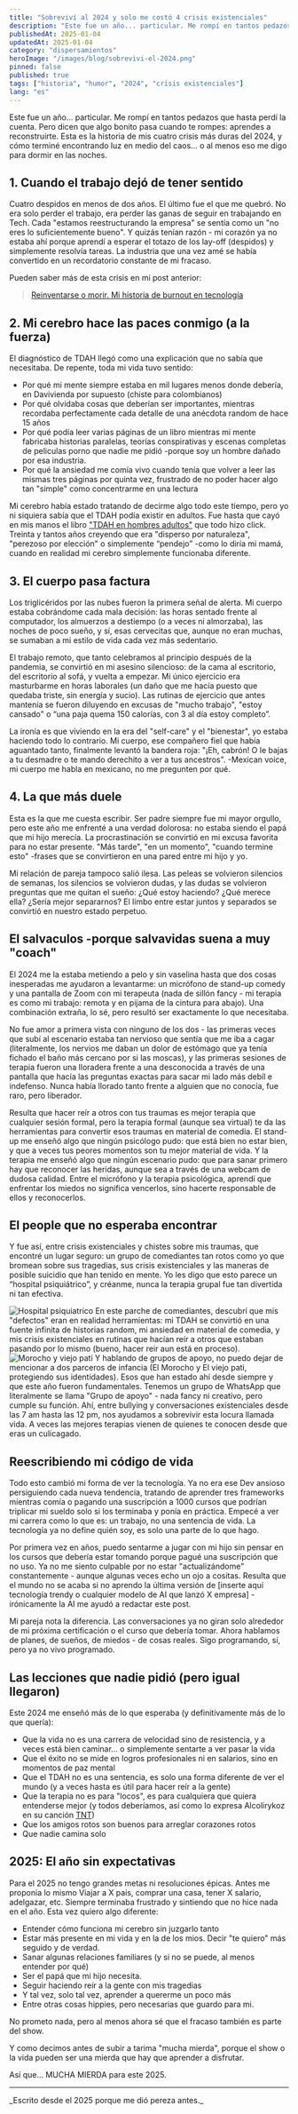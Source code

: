 ```yaml
---
title: "Sobreviví al 2024 y solo me costó 4 crisis existenciales"
description: "Este fue un año... particular. Me rompí en tantos pedazos que hasta perdí la cuenta. Aquí te cuento cómo sobreviví al 2024."
publishedAt: 2025-01-04
updatedAt: 2025-01-04
category: "dispersamientos"
heroImage: "/images/blog/sobrevivi-el-2024.png"
pinned: false
published: true
tags: ["historia", "humor", "2024", "crisis existenciales"]
lang: "es"
---
```


Este fue un año... particular. Me rompí en tantos pedazos que hasta perdí la cuenta. Pero dicen que algo bonito pasa cuando te rompes: aprendes a reconstruirte. Esta es la historia de mis cuatro crisis más duras del 2024, y cómo terminé encontrando luz en medio del caos… o al menos eso me digo para dormir en las noches.

## 1. Cuando el trabajo dejó de tener sentido

Cuatro despidos en menos de dos años. El último fue el que me quebró. No era solo perder el trabajo, era perder las ganas de seguir en trabajando en Tech. Cada "estamos reestructurando la empresa" se sentía como un "no eres lo suficientemente bueno". Y quizás tenían razón - mi corazón ya no estaba ahí porque aprendí a esperar el totazo de los lay-off (despidos) y simplemente resolvía tareas. La industria que una vez amé se había convertido en un recordatorio constante de mi fracaso.

Pueden saber más de esta crisis en mi post anterior:
>  [Reinventarse o morir. Mi historia de burnout en tecnología](/blog/mi-historia-burnout-tech)

## 2. Mi cerebro hace las paces conmigo (a la fuerza)

El diagnóstico de TDAH llegó como una explicación que no sabía que necesitaba. De repente, toda mi vida tuvo sentido:

- Por qué mi mente siempre estaba en mil lugares menos donde debería, en Davivienda por supuesto (chiste para colombianos)
- Por qué olvidaba cosas que deberían ser importantes, mientras recordaba perfectamente cada detalle de una anécdota random de hace 15 años
- Por qué podía leer varias páginas de un libro mientras mi mente fabricaba historias paralelas, teorías conspirativas y escenas completas de peliculas porno que nadie me pidió -porque soy un hombre dañado por esa industria.
- Por qué la ansiedad me comía vivo cuando tenía que volver a leer las mismas tres páginas por quinta vez, frustrado de no poder hacer algo tan "simple" como concentrarme en una lectura

Mi cerebro había estado tratando de decirme algo todo este tiempo, pero yo ni siquiera sabía que el TDAH podía existir en adultos. Fue hasta que cayó en mis manos el libro ["TDAH en hombres adultos"](https://www.amazon.com/-/es/TDAH-hombres-adultos-concentraci%C3%B3n-productividad/dp/B0CJXLFDCR) que todo hizo click. Treinta y tantos años creyendo que era "disperso por naturaleza", "perezoso por elección" o simplemente “pendejo” -como lo diría mi mamá, cuando en realidad mi cerebro simplemente funcionaba diferente.

## 3. El cuerpo pasa factura

Los triglicéridos por las nubes fueron la primera señal de alerta. Mi cuerpo estaba cobrándome cada mala decisión: las horas sentado frente al computador, los almuerzos a destiempo (o a veces ni almorzaba), las noches de poco sueño, y sí, esas cervecitas que, aunque no eran muchas, se sumaban a mi estilo de vida cada vez más sedentario.

El trabajo remoto, que tanto celebramos al principio después de la pandemia, se convirtió en mi asesino silencioso: de la cama al escritorio, del escritorio al sofá, y vuelta a empezar. Mi único ejercicio era masturbarme en horas laborales (un daño que me hacía puesto que quedaba triste, sin energía y sucio). Las rutinas de ejercicio que antes mantenía se fueron diluyendo en excusas de "mucho trabajo", "estoy cansado" o “una paja quema 150 calorías, con 3 al día estoy completo”.

La ironía es que viviendo en la era del "self-care" y el "bienestar", yo estaba haciendo todo lo contrario. Mi cuerpo, ese compañero fiel que había aguantado tanto, finalmente levantó la bandera roja: "¡Eh, cabrón! O le bajas a tu desmadre o te mando derechito a ver a tus ancestros". -Mexican voice, mi cuerpo me habla en mexicano, no me pregunten por qué.

## 4. La que más duele

Esta es la que me cuesta escribir. Ser padre siempre fue mi mayor orgullo, pero este año me enfrenté a una verdad dolorosa: no estaba siendo el papá que mi hijo merecía. La procrastinación se convirtió en mi excusa favorita para no estar presente. "Más tarde", "en un momento", "cuando termine esto" -frases que se convirtieron en una pared entre mi hijo y yo.

Mi relación de pareja tampoco salió ilesa. Las peleas se volvieron silencios de semanas, los silencios se volvieron dudas, y las dudas se volvieron preguntas que me quitan el sueño: ¿Qué estoy haciendo? ¿Qué merece ella? ¿Sería mejor separarnos? El limbo entre estar juntos y separados se convirtió en nuestro estado perpetuo.

## El salvaculos -porque salvavidas suena a muy "coach"

El 2024 me la estaba metiendo a pelo y sin vaselina hasta que dos cosas inesperadas me ayudaron a levantarme: un micrófono de stand-up comedy y una pantalla de Zoom con mi terapeuta (nada de sillón fancy - mi terapia es como mi trabajo: remota y en pijama de la cintura para abajo). Una combinación extraña, lo sé, pero resultó ser exactamente lo que necesitaba.

No fue amor a primera vista con ninguno de los dos - las primeras veces que subí al escenario estaba tan nervioso que sentía que me iba a cagar (literalmente, los nervios me daban un dolor de estómago que ya tenía fichado el baño más cercano por si las moscas), y las primeras sesiones de terapia fueron una lloradera frente a una desconocida a través de una pantalla que hacía las preguntas exactas para sacar mi lado más debíl e indefenso. Nunca había llorado tanto frente a alguien que no conocía, fue raro, pero liberador.

Resulta que hacer reír a otros con tus traumas es mejor terapia que cualquier sesión formal, pero la terapia formal (aunque sea virtual) te da las herramientas para convertir esos traumas en material de comedia. El stand-up me enseñó algo que ningún psicólogo pudo: que está bien no estar bien, y que a veces tus peores momentos son tu mejor material de vida. Y la terapia me enseñó algo que ningún escenario pudo: que para sanar primero hay que reconocer las heridas, aunque sea a través de una webcam de dudosa calidad. Entre el micrófono y la terapia psicológica, aprendí que enfrentar los miedos no significa vencerlos, sino hacerte responsable de ellos y reconocerlos.

## El people que no esperaba encontrar

Y fue así, entre crisis existenciales y chistes sobre mis traumas, que encontré un lugar seguro: un grupo de comediantes tan rotos como yo que bromean sobre sus tragedias, sus crisis existenciales y las maneras de posible suicidio que han tenido en mente. Yo les digo que esto parece un “hospital psiquiátrico”, y créanme, nunca la terapia grupal fue tan divertida ni tan efectiva.

<img src="/images/others/comedians.png" alt="Hospital psiquiatrico" class="w-full"/>
En este parche de comediantes, descubrí que mis "defectos" eran en realidad herramientas: mi TDAH se convirtió en una fuente infinita de historias random, mi ansiedad en material de comedia, y mis crisis existenciales en rutinas que hacían reír a otros que estaban pasando por lo mismo (bueno, hacer reir aun está en proceso).

<img src="/images/others/negro-pati.png" alt="Morocho y viejo pati" class="w-full"/>
Y hablando de grupos de apoyo, no puedo dejar de mencionar a dos parceros de infancia (El Morocho y El viejo pati, protegiendo sus identidades). Esos que han estado ahí desde siempre y que este año fueron fundamentales. Tenemos un grupo de WhatsApp que literalmente se llama "Grupo de apoyo" - nada fancy ni creativo, pero cumple su función. Ahí, entre bullying y conversaciones existenciales desde las 7 am hasta las 12 pm, nos ayudamos a sobrevivir esta locura llamada vida. A veces las mejores terapias vienen de quienes te conocen desde que eras un culicagado.



## Reescribiendo mi código de vida

Todo esto cambió mi forma de ver la tecnología. Ya no era ese Dev ansioso persiguiendo cada nueva tendencia, tratando de aprender tres frameworks mientras comía o pagando una suscripción a 1000 cursos que podrían triplicar mi sueldo solo si los terminaba y ponía en práctica. Empecé a ver mi carrera como lo que es: un trabajo, no una sentencia de vida. La tecnología ya no define quién soy, es solo una parte de lo que hago.

Por primera vez en años, puedo sentarme a jugar con mi hijo sin pensar en los cursos que debería estar tomando porque pagué una suscripción que no uso. Ya no me siento culpable por no estar "actualizándome" constantemente - aunque algunas veces echo un ojo a cositas. Resulta que el mundo no se acaba si no aprendo la última versión de [inserte aquí tecnología trendy o cualquier modelo de AI que lanzó X empresa] - irónicamente la AI me ayudó a redactar este post.

Mi pareja nota la diferencia. Las conversaciones ya no giran solo alrededor de mi próxima certificación o el curso que debería tomar. Ahora hablamos de planes, de sueños, de miedos - de cosas reales. Sigo programando, sí, pero ya no vivo programado.

## Las lecciones que nadie pidió (pero igual llegaron)

Este 2024 me enseñó más de lo que esperaba (y definitivamente más de lo que quería):

- Que la vida no es una carrera de velocidad sino de resistencia, y a veces está bien caminar... o simplemente sentarte a ver pasar la vida
- Que el éxito no se mide en logros profesionales ni en salarios, sino en momentos de paz mental
- Que el TDAH no es una sentencia, es solo una forma diferente de ver el mundo (y a veces hasta es útil para hacer reír a la gente)
- Que la terapia no es para "locos", es para cualquiera que quiera entenderse mejor (y todos deberíamos, así como lo expresa Alcolirykoz en su canción [TNT](https://www.youtube.com/watch?v=o-YDoRn25QQ))
- Que los amigos rotos son buenos para arreglar corazones rotos
- Que nadie camina solo

## 2025: El año sin expectativas

Para el 2025 no tengo grandes metas ni resoluciones épicas. Antes me proponia lo mismo Viajar a X pais, comprar una casa, tener X salario, adelgazar, etc. Siempre terminaba frustrado y sintiendo que no hice nada en el año. Esta vez quiero algo diferente:

- Entender cómo funciona mi cerebro sin juzgarlo tanto
- Estar más presente en mi vida y en la de los mios. Decir "te quiero" más seguido y de verdad.
- Sanar algunas relaciones familiares (y si no se puede, al menos entender por qué)
- Ser el papá que mi hijo necesita.
- Seguir haciendo reír a la gente con mis tragedias
- Y tal vez, solo tal vez, aprender a quererme un poco más
- Entre otras cosas hippies, pero necesarias que guardo para mi.

No prometo nada, pero al menos ahora sé que el fracaso también es parte del show.

Y como decimos antes de subir a tarima "mucha mierda", porque el show o la vida pueden ser una mierda que hay que aprender a disfrutar.

Así que... MUCHA MIERDA para este 2025.

<hr class="my-2"/>
_Escrito desde el 2025 porque me dió pereza antes._